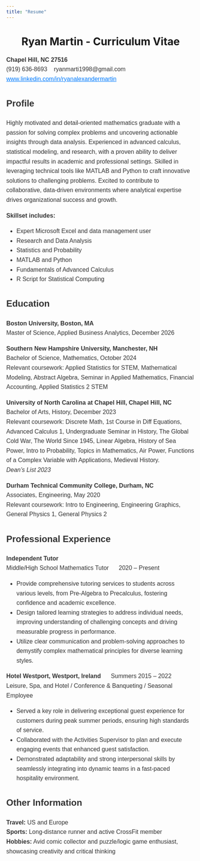 ```yaml
---
title: "Resume"
---
```


<h1 style="text-align: center;">Ryan Martin - Curriculum Vitae</h1>

<section style="max-width: 700px; margin: 0 auto; font-family: Arial, sans-serif; line-height: 1.6; font-size: 1rem; color: #333;">

  <p><strong>Chapel Hill, NC 27516</strong><br>
  (919) 636-8693 &nbsp;&nbsp; ryanmarti1998@gmail.com<br>
  <a href="https://www.linkedin.com/in/ryanalexandermartin" target="_blank" style="color:#007BFF;">www.linkedin.com/in/ryanalexandermartin</a></p>

  <h2>Profile</h2>
  <p>
    Highly motivated and detail-oriented mathematics graduate with a passion for solving complex problems and uncovering actionable insights through data analysis. Experienced in advanced calculus, statistical modeling, and research, with a proven ability to deliver impactful results in academic and professional settings. Skilled in leveraging technical tools like MATLAB and Python to craft innovative solutions to challenging problems. Excited to contribute to collaborative, data-driven environments where analytical expertise drives organizational success and growth.
  </p>
  <p><strong>Skillset includes:</strong></p>
  <ul>
    <li>Expert Microsoft Excel and data management user</li>
    <li>Research and Data Analysis</li>
    <li>Statistics and Probability</li>
    <li>MATLAB and Python</li>
    <li>Fundamentals of Advanced Calculus</li>
    <li>R Script for Statistical Computing</li>
  </ul>

  <h2>Education</h2>
  <p><strong>Boston University, Boston, MA</strong><br>
  Master of Science, Applied Business Analytics, December 2026</p>

  <p><strong>Southern New Hampshire University, Manchester, NH</strong><br>
  Bachelor of Science, Mathematics, October 2024<br>
  Relevant coursework: Applied Statistics for STEM, Mathematical Modeling, Abstract Algebra, Seminar in Applied Mathematics, Financial Accounting, Applied Statistics 2 STEM</p>

  <p><strong>University of North Carolina at Chapel Hill, Chapel Hill, NC</strong><br>
  Bachelor of Arts, History, December 2023<br>
  Relevant coursework: Discrete Math, 1st Course in Diff Equations, Advanced Calculus 1, Undergraduate Seminar in History, The Global Cold War, The World Since 1945, Linear Algebra, History of Sea Power, Intro to Probability, Topics in Mathematics, Air Power, Functions of a Complex Variable with Applications, Medieval History.<br>
  <em>Dean's List 2023</em></p>

  <p><strong>Durham Technical Community College, Durham, NC</strong><br>
  Associates, Engineering, May 2020<br>
  Relevant coursework: Intro to Engineering, Engineering Graphics, General Physics 1, General Physics 2</p>

  <h2>Professional Experience</h2>
  <p><strong>Independent Tutor</strong><br>
  Middle/High School Mathematics Tutor &nbsp;&nbsp;&nbsp;&nbsp; 2020 – Present</p>
  <ul>
    <li>Provide comprehensive tutoring services to students across various levels, from Pre-Algebra to Precalculus, fostering confidence and academic excellence.</li>
    <li>Design tailored learning strategies to address individual needs, improving understanding of challenging concepts and driving measurable progress in performance.</li>
    <li>Utilize clear communication and problem-solving approaches to demystify complex mathematical principles for diverse learning styles.</li>
  </ul>

  <p><strong>Hotel Westport, Westport, Ireland</strong> &nbsp;&nbsp;&nbsp;&nbsp; Summers 2015 – 2022<br>
  Leisure, Spa, and Hotel / Conference & Banqueting / Seasonal Employee</p>
  <ul>
    <li>Served a key role in delivering exceptional guest experience for customers during peak summer periods, ensuring high standards of service.</li>
    <li>Collaborated with the Activities Supervisor to plan and execute engaging events that enhanced guest satisfaction.</li>
    <li>Demonstrated adaptability and strong interpersonal skills by seamlessly integrating into dynamic teams in a fast-paced hospitality environment.</li>
  </ul>

  <h2>Other Information</h2>
  <p><strong>Travel:</strong> US and Europe<br>
  <strong>Sports:</strong> Long-distance runner and active CrossFit member<br>
  <strong>Hobbies:</strong> Avid comic collector and puzzle/logic game enthusiast, showcasing creativity and critical thinking</p>

</section>